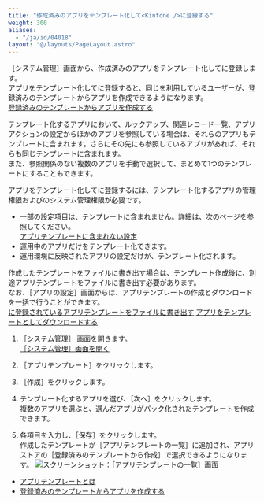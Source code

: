 ```yaml
---
title: "作成済みのアプリをテンプレート化して<Kintone />に登録する"
weight: 300
aliases:
  - "/ja/id/04018"
layout: "@/layouts/PageLayout.astro"
---
```




<Wovn>［<Kintone />システム管理］</Wovn>画面から、作成済みのアプリをテンプレート化して<Kintone />に登録します。<Wovn></Wovn>  
アプリをテンプレート化して<Kintone />に登録すると、同じ<Kintone />を利用しているユーザーが、登録済みのテンプレートからアプリを作成できるようになります。  
[登録済みのテンプレートからアプリを作成する](/k/ja/id/040632.html)

テンプレート化するアプリにおいて、ルックアップ、関連レコード一覧、アプリアクションの設定からほかのアプリを参照している場合は、それらのアプリもテンプレートに含まれます。さらにその先にも参照しているアプリがあれば、それらも同じテンプレートに含まれます。  
また、参照関係のない複数のアプリを手動で選択して、まとめて1つのテンプレートにすることもできます。

アプリをテンプレート化して<Kintone />に登録するには、テンプレート化するアプリの管理権限および<Kintone />のシステム管理権限が必要です。

<Note>

* 一部の設定項目は、テンプレートに含まれません。詳細は、次のページを参照してください。  
[アプリテンプレートに含まれない設定](/k/ja/id/04021.html)
* 運用中のアプリだけをテンプレート化できます。
* 運用環境に反映されたアプリの設定だけが、テンプレート化されます。

</Note>

<Hint>

作成したテンプレートをファイルに書き出す場合は、テンプレート作成後に、別途アプリテンプレートをファイルに書き出す必要があります。  
なお、<Wovn>［アプリの設定］</Wovn>画面からは、アプリテンプレートの作成とダウンロードを一括で行うことができます。  
[<Kintone />に登録されているアプリテンプレートをファイルに書き出す](/k/ja/id/04019.html)
[アプリをテンプレートとしてダウンロードする](/k/ja/id/040493.html)

</Hint>

1. <Wovn>［<Kintone />システム管理］</Wovn> 画面を開きます。  
  [［<Kintone />システム管理］画面を開く](/k/ja/id/04046.html)

1. <Wovn>［アプリテンプレート］</Wovn>をクリックします。<Wovn></Wovn>

1. <Wovn>［作成］</Wovn>をクリックします。<Wovn></Wovn>

1. テンプレート化するアプリを選び、<Wovn>［次へ］</Wovn>をクリックします。<Wovn></Wovn>  
  複数のアプリを選ぶと、選んだアプリがパック化されたテンプレートを作成できます。

1. 各項目を入力し、<Wovn>［保存］</Wovn>をクリックします。<Wovn></Wovn>  
  作成したテンプレートが<Wovn>［アプリテンプレートの一覧］</Wovn>に追加され、アプリストアの<Wovn>［登録済みのテンプレートから作成］</Wovn>で選択できるようになります。<Wovn></Wovn>
   <Img src="/k/kintone/img-ja/template_add_template_img01.png" alt="スクリーンショット：［アプリテンプレートの一覧］画面" />

<Reference>

* [アプリテンプレートとは](/k/ja/id/04022.html)
* [登録済みのテンプレートからアプリを作成する](/k/ja/id/040632.html)

</Reference>

